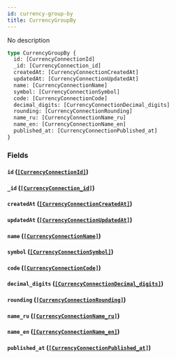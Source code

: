 ```yaml
---
id: currency-group-by
title: CurrencyGroupBy
---
```


No description

```graphql
type CurrencyGroupBy {
  id: [CurrencyConnectionId]
  _id: [CurrencyConnection_id]
  createdAt: [CurrencyConnectionCreatedAt]
  updatedAt: [CurrencyConnectionUpdatedAt]
  name: [CurrencyConnectionName]
  symbol: [CurrencyConnectionSymbol]
  code: [CurrencyConnectionCode]
  decimal_digits: [CurrencyConnectionDecimal_digits]
  rounding: [CurrencyConnectionRounding]
  name_ru: [CurrencyConnectionName_ru]
  name_en: [CurrencyConnectionName_en]
  published_at: [CurrencyConnectionPublished_at]
}
```

### Fields

#### `id` ([`[CurrencyConnectionId]`](/v1/objects/currency-connection-id))

#### `_id` ([`[CurrencyConnection_id]`](/v1/objects/currency-connection-id))

#### `createdAt` ([`[CurrencyConnectionCreatedAt]`](/v1/objects/currency-connection-created-at))

#### `updatedAt` ([`[CurrencyConnectionUpdatedAt]`](/v1/objects/currency-connection-updated-at))

#### `name` ([`[CurrencyConnectionName]`](/v1/objects/currency-connection-name))

#### `symbol` ([`[CurrencyConnectionSymbol]`](/v1/objects/currency-connection-symbol))

#### `code` ([`[CurrencyConnectionCode]`](/v1/objects/currency-connection-code))

#### `decimal_digits` ([`[CurrencyConnectionDecimal_digits]`](/v1/objects/currency-connection-decimal-digits))

#### `rounding` ([`[CurrencyConnectionRounding]`](/v1/objects/currency-connection-rounding))

#### `name_ru` ([`[CurrencyConnectionName_ru]`](/v1/objects/currency-connection-name-ru))

#### `name_en` ([`[CurrencyConnectionName_en]`](/v1/objects/currency-connection-name-en))

#### `published_at` ([`[CurrencyConnectionPublished_at]`](/v1/objects/currency-connection-published-at))
